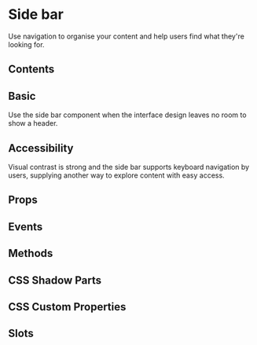 # Side bar

Use navigation to organise your content and help users find what they're looking for.

## Contents

## Basic

Use the side bar component when the interface design leaves no room to show a header.


<Basic />

## Accessibility

Visual contrast is strong and the side bar supports keyboard navigation by users, supplying another way to explore content with easy access.

## Props


<Props />

## Events


<Events />

## Methods


<Methods />

## CSS Shadow Parts


<Parts />

## CSS Custom Properties


<CustomProps />

## Slots


<Slots />
